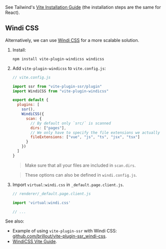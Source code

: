
See Tailwind's [Vite Installation Guide](https://tailwindcss.com/docs/guides/vue-3-vite) (the installation steps are the same for React).

## Windi CSS

Alternatively, we can use [Windi CSS](https://github.com/windicss/windicss) for a more scalable solution.

1. Install:
   ```shell
   npm install vite-plugin-windicss windicss
   ```

2. Add `vite-plugin-windicss` to `vite.config.js`:
   ```js
   // vite.config.js

   import ssr from "vite-plugin-ssr/plugin"
   import WindiCSS from "vite-plugin-windicss"

   export default {
     plugins: [
       ssr(),
       WindiCSS({
         scan: {
           // By default only `src/` is scanned
           dirs: ["pages"],
           // We only have to specify the file extensions we actually use.
           fileExtensions: ["vue", "js", "ts", "jsx", "tsx"]
         }
       })
     ]
   }
   ```

   > <Emoji name="warning" /> Make sure that all your files are included in `scan.dirs`.

   > These options can also be defined in `windi.config.js`.

3. Import `virtual:windi.css` in `_default.page.client.js`.
   ```js
   // renderer/_default.page.client.js

   import 'virtual:windi.css'

   // ...
   ```

See also:
 - Example of using `vite-plugin-ssr` with Windi CSS: [github.com/brillout/vite-plugin-ssr_windi-css](https://github.com/brillout/vite-plugin-ssr_windi-css).
 - [WindiCSS Vite Guide](https://windicss.org/integrations/vite.html).
